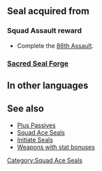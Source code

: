{{Passive
|name=Squad Ace CH
|type=S
|exclusive=0
|canUseWeapon={{WeaponList|All}}
|canUseMove={{MoveList|All}}
|1name=Squad Ace CH 1
|alt1name=Squad Ace BX 1
|1tagid=SID_第86迷宮の覇者1
|1effect=Grants HP+3, Def/Res+1.
|statModifiers1=3,0,0,1,1
|1cost=120
|1required=-
|1next=-
|2name=Squad Ace CH 2
|alt2name=Squad Ace BX 2
|2tagid=SID_第86迷宮の覇者2
|2effect=Grants HP+4, Def/Res+2.
|statModifiers2=4,0,0,2,2
|2cost=180
|2next=-
|3name=Squad Ace CH 3
|alt3name=Squad Ace BX 3
|3tagid=SID_第86迷宮の覇者3
|3effect=Grants HP+5, Def/Res+3.
|statModifiers3=5,0,0,3,3
|3cost=240
}}
==Seal acquired from==
===Squad Assault reward===
* Complete the [[86th Assault]].
===[[Sacred Seal Forge]]===
{{SealCosts
|seals=Squad Ace CH 1;Squad Ace CH 2;Squad Ace CH 3
|badgeColor=Transparent
|costs1=-
|costs2=60;200;50
|costs3=400;1000;100
}}
==In other languages==
{{OtherLanguages
|japanese=
|german=
|spanishEU=
|spanishLA=
|french=
|italian=
|chineseTW=
|portuguese=
}}
==See also==
* [[Plus Passives]]
* [[Squad Ace Seals]]
* [[Initiate Seals]]
* [[:Category:Weapons with stat bonuses|Weapons with stat bonuses]]
{{Seals Navbox}}
[[Category:Squad Ace Seals]]